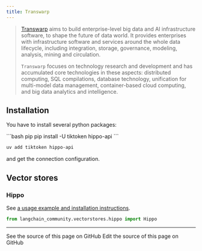 ```yaml
---
title: Transwarp
---
```


>[Transwarp](https://www.transwarp.cn/en/introduction) aims to build
> enterprise-level big data and AI infrastructure software,
> to shape the future of data world. It provides enterprises with
> infrastructure software and services around the whole data lifecycle,
> including integration, storage, governance, modeling, analysis,
> mining and circulation.
>
> `Transwarp` focuses on technology research and
> development and has accumulated core technologies in these aspects:
> distributed computing, SQL compilations, database technology,
> unification for multi-model data management, container-based cloud computing,
> and big data analytics and intelligence.

## Installation

You have to install several python packages:

<CodeGroup>
```bash pip
pip install -U tiktoken hippo-api
```

```bash uv
uv add tiktoken hippo-api
```
</CodeGroup>

and get the connection configuration.

## Vector stores

### Hippo

See [a usage example and installation instructions](/oss/python/integrations/vectorstores/hippo).

```python
from langchain_community.vectorstores.hippo import Hippo
```

---

<CardGroup cols={2}>
  <Card title="View Source" icon="eye" href="https://github.com/langchain-ai/docs/blob/main/src/oss/python/integrations/providers/transwarp.mdx">
    See the source of this page on GitHub
  </Card>
  <Card title="Edit Source" icon="pen-to-square" href="https://github.com/langchain-ai/docs/edit/main/src/oss/python/integrations/providers/transwarp.mdx">
    Edit the source of this page on GitHub
  </Card>
</CardGroup>
